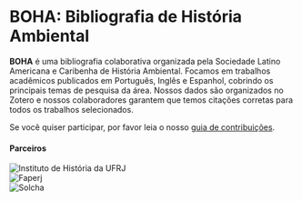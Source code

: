 
# BOHA: Bibliografia de História Ambiental

**BOHA** é uma bibliografia colaborativa organizada pela
Sociedade Latino Americana e Caribenha de História Ambiental.
Focamos em trabalhos acadêmicos publicados em Português, Inglês e Espanhol,
cobrindo os principais temas de pesquisa da área. Nossos dados são organizados no Zotero
e nossos colaboradores garantem que temos citações corretas para todos os trabalhos selecionados.

Se você quiser participar, por favor leia o nosso [guia de contribuições](/contribute).

#### Parceiros

<div className="flex mt-4 space-x-4">
<div>
<Image src="/logo-ih.png" alt="Instituto de História da UFRJ" width={160} height={35}  />
</div>
<div>
<Image src="/logo-faperj.jpeg" alt="Faperj" width={120} height={35} />
</div>
<div>
<Image src="/logo-solcha.png" alt="Solcha" width={170} height={35} />
</div>
</div>